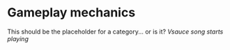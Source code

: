 # Gameplay mechanics

This should be the placeholder for a category... or is it?
*Vsauce song starts playing*
